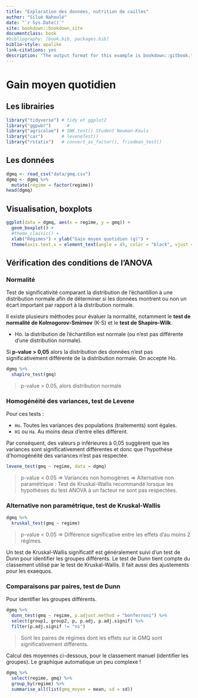 ```yaml
--- 
title: "Exploration des données, nutrition de cailles"
author: "Silué Nahoulé"
date: "`r Sys.Date()`"
site: bookdown::bookdown_site
documentclass: book
#bibliography: [book.bib, packages.bib]
biblio-style: apalike
link-citations: yes
description: "The output format for this example is bookdown::gitbook."
---
```


# Gain moyen quotidien {#gmq}

## Les librairies

```r
library("tidyverse") # tidy et ggplot2
library("ggpubr")      # 
library("agricolae") # SNK.test() Student Newman-Keuls
library("car")       # leveneTest()
library("rstatix")   # convert_as_factor(), friedman_test()
```

## Les données

```r
dgmq <- read_csv("data/gmq.csv")
dgmq <- dgmq %>%
  mutate(regime = factor(regime))
head(dgmq)
```

## Visualisation, boxplots

```r
ggplot(data = dgmq, aes(x = regime, y = gmq)) +
  geom_boxplot() + 
  #theme_classic() +
  xlab("Régimes") + ylab("Gain moyen quotidien (g)") +
  theme(axis.text.x = element_text(angle = 45, color = "black", vjust = 1, hjust = 1))
```

## Vérification des conditions de l'ANOVA

### Normalité

Test de significativité comparant la distribution de l’échantillon à une distribution normale afin de déterminer si les données montrent ou non un écart important par rapport à la distribution normale.

Il existe plusieurs méthodes pour évaluer la normalité, notamment le **test de normalité de Kolmogorov-Smirnov** (K-S) et le **test de Shapiro-Wilk**.

- Ho. la distribution de l’échantillon est normale (ou n'est pas différente d'une distribution normale).

Si **p-value > 0,05** alors la distribution des données n’est pas significativement différente de la distribution normale. On accepte Ho.

```r
dgmq %>%
  shapiro_test(gmq)
```

> p-value > 0.05, alors distribution normale

### Homogénéité des variances, test de Levene

Pour ces tests :

- `Ho`. Toutes les variances des populations (traitements) sont égales.
- `H1` ou `Ha`. Au moins deux d'entre elles diffèrent.

Par conséquent, des valeurs p inférieures à 0,05 suggèrent que les variances sont significativement différentes et donc que l'hypothèse d'homogénéité des variances n'est pas respectée.

```r
levene_test(gmq ~ regime, data = dgmq)
```

> p-value < 0.05 => Variances non homogènes => Alternative non paramétrique : Test de Kruskal-Wallis recommandé lorsque les hypothèses du test ANOVA à un facteur ne sont pas respectées.

### Alternative non paramétrique, test de Kruskal-Wallis

```r
dgmq %>% 
  kruskal_test(gmq ~ regime)
```

> p-value < 0.05 => Différence significative entre les effets d'au moins 2 régimes.

Un test de Kruskal-Wallis significatif est généralement suivi d’un test de Dunn pour identifier les groupes différents. Le test de Dunn tient compte du classement utilisé par le test de Kruskal-Wallis. Il fait aussi des ajustements pour les exaequos.

### Comparaisons par paires, test de Dunn 

Pour identifier les groupes différents. 

```r
dgmq %>% 
  dunn_test(gmq ~ regime, p.adjust.method = "bonferroni") %>% 
  select(group1, group2, p, p.adj, p.adj.signif) %>% 
  filter(p.adj.signif != "ns")
```

> Sont les paires de régimes dont les effets sur le GMQ sont significativement différents.

Calcul des moyennes ci-dessous, pour le classement manuel (identifier les groupes). Le graphique automatique un peu complexe !

```r
dgmq %>% 
  select(regime, gmq) %>% 
  group_by(regime) %>% 
  summarise_all(list(gmq_moyen = mean, sd = sd))
```
